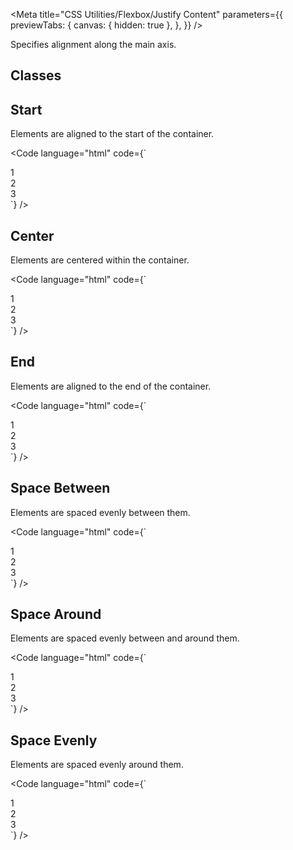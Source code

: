 
<Meta
  title="CSS Utilities/Flexbox/Justify Content"
  parameters={{
    previewTabs: {
      canvas: { hidden: true },
    },
  }}
/>

<Banner label="Justify Content" section="CSS Utilities" color="yellow" puzzle />

<Lead>Specifies alignment along the main axis.</Lead>

## Classes

<CssFlexboxJustifyContent />

## Start

Elements are aligned to the start of the container.

<Code
  language="html"
  code={`
<div class="is-flex is-justify-content-start is-flex-flex-wrap fg-normal">
    <div class="has-background-green-3 has-radius-normal p-normal">1</div>
    <div class="has-background-green-3 has-radius-normal p-normal">2</div>
    <div class="has-background-green-3 has-radius-normal p-normal">3</div>
</div>
`}
/>


## Center

Elements are centered within the container.

<Code
  language="html"
  code={`
<div class="is-flex is-justify-content-center is-flex-flex-wrap fg-normal">
    <div class="has-background-green-3 has-radius-normal p-normal">1</div>
    <div class="has-background-green-3 has-radius-normal p-normal">2</div>
    <div class="has-background-green-3 has-radius-normal p-normal">3</div>
</div>
`}
/>

## End

Elements are aligned to the end of the container.

<Code
  language="html"
  code={`
<div class="is-flex is-justify-content-end is-flex-flex-wrap fg-normal">
    <div class="has-background-green-3 has-radius-normal p-normal">1</div>
    <div class="has-background-green-3 has-radius-normal p-normal">2</div>
    <div class="has-background-green-3 has-radius-normal p-normal">3</div>
</div>
`}
/>

## Space Between

Elements are spaced evenly between them.

<Code
  language="html"
  code={`
<div class="is-flex is-justify-content-space-between is-flex-flex-wrap fg-normal">
    <div class="has-background-green-3 has-radius-normal p-normal">1</div>
    <div class="has-background-green-3 has-radius-normal p-normal">2</div>
    <div class="has-background-green-3 has-radius-normal p-normal">3</div>
</div>
`}
/>

## Space Around

Elements are spaced evenly between and around them.

<Code
  language="html"
  code={`
<div class="is-flex is-justify-content-space-around is-flex-flex-wrap fg-normal">
    <div class="has-background-green-3 has-radius-normal p-normal">1</div>
    <div class="has-background-green-3 has-radius-normal p-normal">2</div>
    <div class="has-background-green-3 has-radius-normal p-normal">3</div>
</div>
`}
/>

## Space Evenly

Elements are spaced evenly around them.

<Code
  language="html"
  code={`
<div class="is-flex is-justify-content-space-evenly is-flex-flex-wrap fg-normal">
    <div class="has-background-green-3 has-radius-normal p-normal">1</div>
    <div class="has-background-green-3 has-radius-normal p-normal">2</div>
    <div class="has-background-green-3 has-radius-normal p-normal">3</div>
</div>
`}
/>

<Footer>
  <LinkCards>
    <LinkCard
      pageTitle="Foundation/Grid"
      description="The Baloise Design System grid system is a fully responsive and 12 column layout system with six default breakpoints and five container layouts"
    />
    <LinkCard
      pageTitle="Foundation/Design Tokens"
      description="Design tokens serve as the definitive source for naming and storing design choices."
    />
  </LinkCards>
</Footer>
